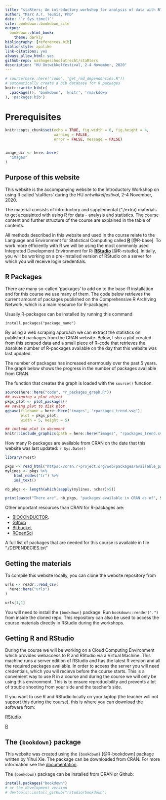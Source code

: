 ```yaml
--- 
title: "staRters; An introductory workshop for analysis of data with R"
author: "Marc A.T. Teunis, PhD"
date: "`r Sys.time()`"
site: bookdown::bookdown_site
output:
  bookdown::html_book:
    theme: darkly
bibliography: [references.bib]
biblio-style: apalike
link-citations: yes
always_allow_html: yes
github-repo: uashogeschoolutrecht/staRters
description: "HU Ontwikkelfestival, 2-4 November, 2020"
---
```


```r
# source(here::here("code", "get_rmd_dependencies.R"))
# automatically create a bib database for R packages
knitr::write_bib(c(
  .packages(), 'bookdown', 'knitr', 'rmarkdown'
), 'packages.bib')

```

# Prerequisites

```r
knitr::opts_chunk$set(echo = TRUE, fig.width = 6, fig.height = 4,
                      warning = FALSE,
                      error = FALSE, message = FALSE)


image_dir <- here::here(
  "images"
)

```

## Purpose of this website
This website is the accompanying website to the Introductory Workshop on using R called 'staRters' during the HU _ontwikkelfestival_, 2-4 November, 2020.

The material consists of introductory and supplemental ("./extra) materials to get acquainted with using R for data - analysis and statistics. The course content and further structure of the course are explained in the table of contents. 

All methods described in this website and used in the course relate to the Language and Environment for Statistical Computing called [**R**](https://cran.r-project.org/) [@R-base]. To work more efficiently with R we will be using the most commonly used Integrated Development Environment for R: [**RStudio**](https://www.rstudio.com) [@R-rstudio]. Initially, you will be working on a pre-installed version of RStudio on a server for which you will receive login credentials.  

## R Packages
There are many so-called 'packages' to add on to the base-R installation and for this course we use many of them. The code below retrieves the current amount of packages published on the Comprehensive R Archiving Network, which is a main resource for R-packages. 

Usually R-packages can be installed by running this command
```
install.packages("package_name")
```

By using a web scraping approach we can extract the statistics on published packages from the CRAN website. Below, I sho a plot created from this scraped data and a small piece of R-code that retrieves the absolute number of R-packages available on the day that this website was last updated.   

The number of packages has increased enormously over the past 5 years. The graph below shows the progress in the number of packages available from CRAN.

The function that creates the graph is loaded with the `source()` function.

```r
source(here::here("code", "r_packages_graph.R"))
## assigning a plot object 
pkgs_plot <- plot_packages()
## saving plot to disk plot
ggsave(filename = here::here("images", "rpackages_trend.svg"), 
       plot = pkgs_plot,
       width = 5, height = 5)

```

```r
## include plot in document
knitr::include_graphics(path = here::here("images", "rpackages_trend.svg"))
```

How many R-packages are available from CRAN on the date that this website was last updated: `r Sys.Date()` 

```r
library(rvest)

pkgs <- read_html("https://cran.r-project.org/web/packages/available_packages_by_name.html")
mylines <- pkgs %>% 
    html_nodes("tr") %>%
    xml_text()

nb_pkgs <- length(which(sapply(mylines, nchar)>5))

print(paste("There are", nb_pkgs, "packages available in CRAN as of", Sys.Date()))
```

Other important resources than CRAN for R-packages are:

 - [BIOCONDUCTOR](https://www.bioconductor.org/).
 - [Github](https://github.com)
 - [Bitbucket](https://bitbucket.org/)
 - [ROpenSci](https://ropensci.org/packages/)

A full list of packages that are needed for this course is available in file "./DEPENDECIES.txt" 

## Getting the materials
To compile this website locally, you can clone the website repository from 
```r
urls <- readr::read_csv(
  here::here("urls")
)

urls[1,1]

```

You will need to install the `{bookdown}` package. Run `bookdown::render(".")` from inside the cloned repo. This repository can also be used to access the course materials directly in RStudio during the workshops.

## Getting R and RStudio
During the course we will be working on a Cloud Computing Environment which provides webaccess to R and RStudio via a Virtual Machine. This machine runs a server edition of RStudio and has the latest R version and all the required packages available. In order to access the server you will need credentials, which you will recieve before the course starts. This is a convenient way to use R in a course and during the course we will only be using this environment. This is to ensure reproducibility and prevents a lot of trouble shooting from your side and the teacher's side.

If you want to use R and RStudio locally on your laptop (the teacher will not support this during the course), this is where you can download the software from:

[RStudio](https://www.rstudio.com/products/rstudio/download/) 

[R](https://cran.r-project.org/)

## The `{bookdown}` package
This website was created using the `{bookdown}` [@R-bookdown] package written by Yihui Xie. The package can be downloaded from CRAN. For more information see the [documentation](https://bookdown.org/yihui/bookdown/).

The `{bookdown}` package can be installed from CRAN or Github:

```r
install.packages("bookdown")
# or the development version
# devtools::install_github("rstudio/bookdown")
```
